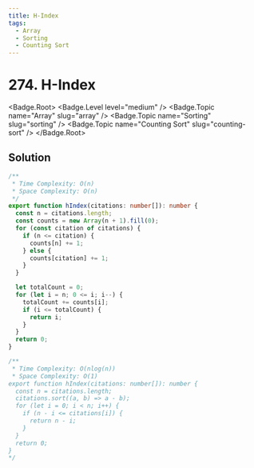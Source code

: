 ```yaml
---
title: H-Index
tags:
  - Array
  - Sorting
  - Counting Sort
---
```


# 274. H-Index

<Badge.Root>
  <Badge.Level level="medium" />
  <Badge.Topic name="Array" slug="array" />
  <Badge.Topic name="Sorting" slug="sorting" />
  <Badge.Topic name="Counting Sort" slug="counting-sort" />
</Badge.Root>

## Solution

```typescript filename="solution.ts" copy
/**
 * Time Complexity: O(n)
 * Space Complexity: O(n)
 */
export function hIndex(citations: number[]): number {
  const n = citations.length;
  const counts = new Array(n + 1).fill(0);
  for (const citation of citations) {
    if (n <= citation) {
      counts[n] += 1;
    } else {
      counts[citation] += 1;
    }
  }

  let totalCount = 0;
  for (let i = n; 0 <= i; i--) {
    totalCount += counts[i];
    if (i <= totalCount) {
      return i;
    }
  }
  return 0;
}

/**
 * Time Complexity: O(nlog(n))
 * Space Complexity: O(1)
export function hIndex(citations: number[]): number {
  const n = citations.length;
  citations.sort((a, b) => a - b);
  for (let i = 0; i < n; i++) {
    if (n - i <= citations[i]) {
      return n - i;
    }
  }
  return 0;
}
*/
```

<ProblemLink codingSite="leetcode" href="https://leetcode.com/problems/h-index" title="H-Index" />
